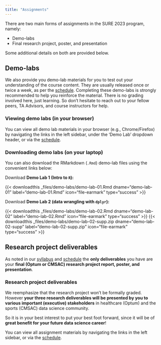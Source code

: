 ```yaml
---
title: "Assignments"
---
```


There are two main forms of assignments in the SURE 2023 program, namely:

  - Demo-labs
  - Final research project, poster, and presentation

Some additional details on both are provided below.

## Demo-labs

We also provide you demo-lab materials for you to test out your understanding of
the course content. They are usually released once or twice a week, as per the
[schedule](../schedule.qmd). Completing these demo-labs is strongly recommended
to help you reinforce the material. There is no grading involved here, just
learning. So don't hesitate to reach out to your fellow peers, TA Advisors, and
course instructors for help.

### Viewing demo labs (in your browser)

You can view all demo lab materials in your browser (e.g., Chrome/Firefox) by
navigating the links in the left sidebar, under the 'Demo Lab' dropdown header,
or via the [schedule](../schedule.qmd).

### Downloading demo labs (on your laptop)

You can also download the RMarkdown (`.Rmd`) demo-lab files using the 
convenient links below:

::: {.callout appearance="minimal"}
Download **Demo Lab 1 (Intro to `R`):** 

{{\< downloadthis _files/demo-labs/demo-lab-01.Rmd
dname="demo-lab-01" label="demo-lab-01.Rmd" icon="file-earmark"
type="success" \>}}

Download **Demo Lab 2 (data wrangling with `dplyr`):** 

{{\< downloadthis _files/demo-labs/demo-lab-02.Rmd
dname="demo-lab-02" label="demo-lab-02.Rmd" icon="file-earmark"
type="success" \>}} 
{{\< downloadthis _files/demo-labs/demo-lab-02-supp.zip
dname="demo-lab-02-supp" label="demo-lab-02-supp.zip" icon="file-earmark"
type="success" \>}}
:::

## Research project deliverables

As noted in our [syllabus](../syllabus.qmd) and [schedule](../schedule.qmd) the
**only deliverables** you have are your **final (Optum or CMSAC) research 
project report, poster, and presentation**. 

::: {.callout-tip}
### Research project deliverables

We reemphasize that the research project won't be formally graded. However
**your three research deliverables will be presented by you to various important
(executive) stakeholders** in healthcare (Optum) and the sports (CMSAC) data
science community.

So it is in your best interest to put your best foot forward, since it will be
of **great benefit for your future data science career**!
:::

You can view all assignment materials by navigating the links in the left 
sidebar, or via the [schedule](../schedule.qmd).


